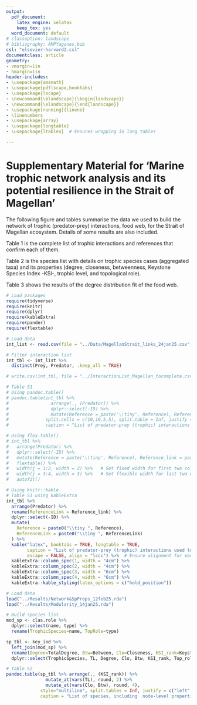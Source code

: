 ```yaml
---
output:
  pdf_document:
    latex_engine: xelatex
    keep_tex: yes
  word_document: default
# classoption: landscape
# bibliography: AMPYaganes.bib
csl: "elsevier-harvard2.csl"
documentclass: article
geometry:
- vmargin=1in
- hmargin=1in
header-includes:
- \usepackage{amsmath}
- \usepackage{pdflscape,booktabs}
- \usepackage{lscape}
- \newcommand{\blandscape}{\begin{landscape}}
- \newcommand{\elandscape}{\end{landscape}}
- \usepackage[running]{lineno}
- \linenumbers
- \usepackage{array}
- \usepackage{longtable}
- \usepackage{ltablex}  # Ensures wrapping in long tables

---
```


# Supplementary Material for 'Marine trophic network analysis and its potential resilience in the Strait of Magellan'

The following figure and tables summarise the data we used to build the network of trophic (predator-prey) interactions, food web, for the Strait of Magellan ecosystem. Details of some results are also included.

Table 1 is the complete list of trophic interactions and references that confirm each of them.

Table 2 is the species list with details on trophic species cases (aggregated taxa) and its properties (degree, closeness, betweenness, Keystone Species Index -KSI-, trophic level, and topological role).

Table 3 shows the results of the degree distribution fit of the food web.

\newpage
\blandscape

```r

# Load packages
require(tidyverse)
require(knitr)
require(dplyr)
require(kableExtra)
require(pander)
require(flextable)

# Load data
int_list <- read.csv(file = "../Data/MagellanStrait_links_24jan25.csv", header = TRUE)

# Filter interaction list
int_tbl <- int_list %>% 
  distinct(Prey, Predator, .keep_all = TRUE)

# write.csv(int_tbl, file = "../InteractionList_Magellan_tocomplete.csv")

# Table S1
# Using pandoc.table()
# pandoc.table(int_tbl %>%
#                arrange(., (Predator)) %>%
#                dplyr::select(-ID) %>%
#                mutate(Reference = paste('\\tiny', Reference), Reference_link = paste('\\tiny', Reference_link)),
#              split.cells = c(10,10,5,5), split.table = Inf, justify = c("left","left","left","right"),
#              caption = "List of predator-prey (trophic) interactions used to build the food web of the Strait of Magellan.")

# Using flex.table()
# int_tbl %>%
#   arrange(Predator) %>%
#   dplyr::select(-ID) %>%
#   mutate(Reference = paste('\\tiny', Reference), Reference_link = paste('\\tiny', Reference_link)) %>%
#   flextable() %>%
#   width(j = 1:2, width = 2) %>%   # Set fixed width for first two columns
#   width(j = 3:4, width = 3) %>%   # Set flexible width for last two columns
#   autofit()

# Using knitr::kable
# Table S1 using kableExtra
int_tbl %>%
  arrange(Predator) %>%
  rename(ReferenceLink = Reference_link) %>% 
  dplyr::select(-ID) %>%
  mutate(
    Reference = paste0("\\tiny ", Reference), 
    ReferenceLink = paste0("\\tiny ", ReferenceLink)
  ) %>%
  kable("latex", booktabs = TRUE, longtable = TRUE,
        caption = "List of predator-prey (trophic) interactions used to build the food web of the Strait of Magellan.",
        escape = FALSE, align = "lccc") %>%  # Ensure alignment for each column
  kableExtra::column_spec(1, width = "4cm") %>%
  kableExtra::column_spec(2, width = "4cm") %>%
  kableExtra::column_spec(3, width = "6cm") %>%
  kableExtra::column_spec(4, width = "6cm") %>%
  kableExtra::kable_styling(latex_options = c("hold_position"))


```

\newpage

```r

# Load data
load("../Results/Network&SpProps_12feb25.rda")
load("../Results/Modularity_14jan25.rda")

# Build species list
mod_sp <- clas.role %>% 
  dplyr::select(name, type) %>% 
  rename(TrophicSpecies=name, TopRole=type)

sp_tbl <- key_ind %>% 
  left_join(mod_sp) %>% 
  rename(Degree=TotalDegree, Btw=Between, Clo=Closeness, KSI_rank=Keystone_rank, Top_role=TopRole) %>% 
  dplyr::select(TrophicSpecies, TL, Degree, Clo, Btw, KSI_rank, Top_role)

# Table S2
pandoc.table(sp_tbl %>% arrange(., (KSI_rank)) %>%
               mutate_at(vars(TL), round, 2) %>%
               mutate_at(vars(Clo, Btw), round, 4), 
             style="multiline", split.tables = Inf, justify = c("left","center","center","center","center","center","center"),
             caption = "List of species, including  node-level properties, for the food web of the Strait of Magellan. TL: Trophic Level; Clo: Closeness; Btw: Betweenness; Top_role: Topological role, where 'hubcon' = network connector, 'modcon' = module connector, 'modhub' = module hub, and 'modspe' = module specialist; KSI_rank: Keystone Species Index ranking.")

```

\elandscape

<!-- \newpage -->

<!-- ```{r tableS3, echo=FALSE, message=FALSE, warning=FALSE, results='asis'} -->

<!-- # Load data -->
<!-- load("../Datos/analisis_datos_dic24.rda") -->

<!-- # Table S3 -->
<!-- pandoc.table(dist_fit$models %>%  -->
<!--                arrange(., (AIC)) %>%  -->
<!--                dplyr::select(AIC, BIC, family, model) %>%  -->
<!--                rename("Model"="model", "Model family"="family"), style="multiline", split.tables = Inf, justify = c("left","left","left","left"), -->
<!--              caption = "Results of the degree distribution fit. Exponential and power law model families were tested, and AIC (Akaike Information Criterion) and BIC (Bayesian Information Criterion) were used to select the best fit (i.e., lower AIC and BIC). The exponential model is the best fit.") -->

<!-- ``` -->
